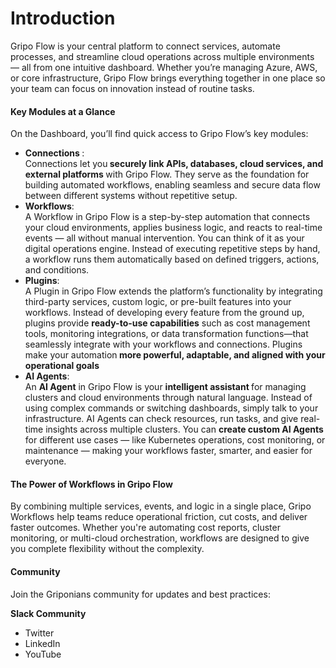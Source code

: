 # Introduction
 Gripo Flow is your central platform to connect services, automate processes, and streamline cloud operations across multiple environments — all from one intuitive dashboard.
Whether you’re managing Azure, AWS, or core infrastructure, Gripo Flow brings everything together in one place so your team can focus on innovation instead of routine tasks.

#### Key Modules at a Glance
On the Dashboard, you’ll find quick access to Gripo Flow’s key modules:
* <b> Connections </b>:<br />
Connections let you<b> securely link APIs, databases, cloud services, and external platforms </b>with Gripo Flow. They serve as the foundation for building automated workflows, enabling seamless and secure data flow between different systems without repetitive setup.
* <b> Workflows</b>:<br />
A Workflow in Gripo Flow is a step-by-step automation that connects your cloud environments, applies business logic, and reacts to real-time events — all without manual intervention.
You can think of it as your digital operations engine. Instead of executing repetitive steps by hand, a workflow runs them automatically based on defined triggers, actions, and conditions.
* <b> Plugins</b>:<br />
A Plugin in Gripo Flow extends the platform’s functionality by integrating third-party services, custom logic, or pre-built features into your workflows.
Instead of developing every feature from the ground up, plugins provide <b>ready-to-use capabilities</b> such as cost management tools, monitoring integrations, or data transformation functions—that seamlessly integrate with your workflows and connections.
Plugins make your automation<b> more powerful, adaptable, and aligned with your operational goals</b>
* <b> AI Agents</b>:<br />
An <b>AI Agent</b> in Gripo Flow is your <b>intelligent assistant </b>for managing clusters and cloud environments through natural language.
Instead of using complex commands or switching dashboards, simply talk to your infrastructure. AI Agents can check resources, run tasks, and give real-time insights across multiple clusters.
You can <b>create custom AI Agents</b> for different use cases — like Kubernetes operations, cost monitoring, or maintenance — making your workflows faster, smarter, and easier for everyone.

#### The Power of Workflows in Gripo Flow

By combining multiple services, events, and logic in a single place, Gripo Workflows help teams reduce operational friction, cut costs, and deliver faster outcomes.
Whether you're automating cost reports, cluster monitoring, or multi-cloud orchestration, workflows are designed to give you complete flexibility without the complexity.

#### Community

Join the Griponians community for updates and best practices:

<b>Slack Community</b>
* Twitter
* LinkedIn
* YouTube